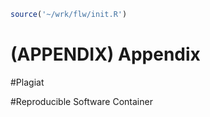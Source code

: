```r
source('~/wrk/flw/init.R')
```

# (APPENDIX) Appendix {-} 

#Plagiat

#Reproducible Software Container
